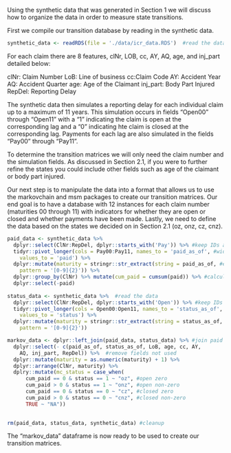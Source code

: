 Using the synthetic data that was generated in Section 1 we will discuss how to organize the data in order to measure state transitions.

First we compile our transition database by reading in the synthetic data. 

```r
synthetic_data <- readRDS(file = './data/icr_data.RDS')  #read the data
```

For each claim there are 8 features, clNr, LOB, cc, AY, AQ, age, and inj_part detailed below:

clNr: Claim Number
LoB: Line of business
cc:Claim Code
AY: Accident Year
AQ: Accident Quarter
age: Age of the Claimant
inj_part: Body Part Injured
RepDel: Reporting Delay

The synthetic data then simulates a reporting delay for each individual claim up to a maximum of 11 years. This simulation occurs in fields "Open00" through "Open11" with a "1" indicating the claim is open at the corresponding lag and a "0" indicating hte claim is closed at the corresponding lag. Payments for each lag are also simulated in the fields "Pay00" through "Pay11".  

To determine the transition matrices we will only need the claim number and the simulation fields. As discussed in Section 2.1, if you were to further refine the states you could include other fields such as age of the claimant or body part injured. 

Our next step is to manipulate the data into a format that allows us to use the markovchain and msm packages to create our transition matrices. Our end goal is to have a database with 12 instances for each claim number (maturities 00 through 11) with indicators for whether they are open or closed and whether payments have been made. 
Lastly, we need to define the data based on the states we decided on in Section 2.1 (oz, onz, cz, cnz).

```r
paid_data <- synthetic_data %>%  
  dplyr::select(ClNr:RepDel, dplyr::starts_with('Pay')) %>% #keep IDs and payment amounts
  tidyr::pivot_longer(cols = Pay00:Pay11, names_to = 'paid_as_of', #wide to long
    values_to = 'paid') %>% 
  dplyr::mutate(maturity = stringr::str_extract(string = paid_as_of, #extract maturity
    pattern = '[0-9]{2}')) %>%
  dplyr::group_by(ClNr) %>% mutate(cum_paid = cumsum(paid)) %>% #calculate cumulative payments
  dplyr::select(-paid)
  
status_data <- synthetic_data %>%  #read the data
  dplyr::select(ClNr:RepDel, dplyr::starts_with('Open')) %>% #keep IDs and status
  tidyr::pivot_longer(cols = Open00:Open11, names_to = 'status_as_of', #wide to long
    values_to = 'status') %>% 
  dplyr::mutate(maturity = stringr::str_extract(string = status_as_of, #extract maturity
    pattern = '[0-9]{2}'))

markov_data <- dplyr::left_join(paid_data, status_data) %>% #join paid and status data
  dplyr::select(- c(paid_as_of, status_as_of, LoB, age, cc, AY, 
    AQ, inj_part, RepDel)) %>%  #remove fields not used
  dplyr::mutate(maturity = as.numeric(maturity) + 1) %>% 
  dplyr::arrange(ClNr, maturity) %>%
  dplry::mutate(mc_status = case_when(
      cum_paid == 0 & status == 1 ~ "oz", #open zero
      cum_paid > 0 & status == 1 ~ "onz", #open non-zero
      cum_paid == 0 & status == 0 ~ "cz", #closed zero
      cum_paid > 0 & status == 0 ~ "cnz", #closed non-zero
      TRUE ~ "NA"))
  

rm(paid_data, status_data, synthetic_data) #cleanup

```

The "markov_data" dataframe is now ready to be used to create our transition matrices.

